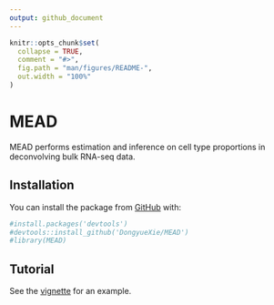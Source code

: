 ```yaml
---
output: github_document
---
```


<!-- README.md is generated from README.Rmd. Please edit that file -->

```r
knitr::opts_chunk$set(
  collapse = TRUE,
  comment = "#>",
  fig.path = "man/figures/README-",
  out.width = "100%"
)
```

# MEAD

<!-- badges: start -->
<!-- badges: end -->

MEAD performs estimation and inference on cell type proportions in deconvolving bulk RNA-seq data.

## Installation

You can install the package from [GitHub](https://github.com/DongyueXie/MEAD) with:

``` r
#install.packages('devtools')
#devtools::install_github('DongyueXie/MEAD')
#library(MEAD)
```

## Tutorial

See the [vignette](vignettes/MEAD.html) for an example.
